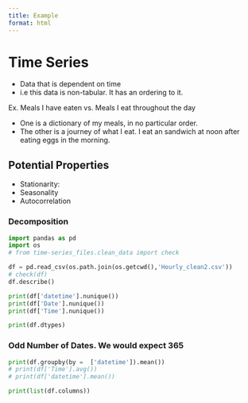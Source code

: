 ```yaml
---
title: Example
format: html
---
```


# Time Series
- Data that is dependent on time
- i.e this data is non-tabular. It has an ordering to it.


<p> Ex. Meals I have eaten vs. Meals I eat throughout the day </p>
- One is a dictionary of my meals, in no particular order.
- The other is a journey of what I eat. I eat an sandwich at noon after eating eggs in the morning.

<!-- ## Technical Definition -->
<!-- $$ y_{t} = e_{t}*y_{t-1} $$ -->

## Potential Properties
- Stationarity: 
- Seasonality
- Autocorrelation

### Decomposition

```python
import pandas as pd
import os 
# from time-series_files.clean_data import check

df = pd.read_csv(os.path.join(os.getcwd(),'Hourly_clean2.csv'))
# check(df)
df.describe()

```


```python
print(df['datetime'].nunique())
print(df['Date'].nunique())
print(df['Time'].nunique())
```

```python
print(df.dtypes)
```

### Odd Number of Dates. We would expect 365

```python
print(df.groupby(by =  ['datetime']).mean())
# print(df['Time'].avg())
# print(df['datetime'].mean())
```

```python
print(list(df.columns))
```
